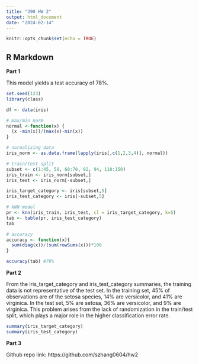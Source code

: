 ```yaml
---
title: "390 HW 2"
output: html_document
date: "2024-02-14"
---
```


```r
knitr::opts_chunk$set(echo = TRUE)

```

## R Markdown

**Part 1**

This model yields a test accuracy of 78%.

```r
set.seed(123) 
library(class)

df <- data(iris) 

# max/min norm
normal <-function(x) { 
  (x -min(x))/(max(x)-min(x))   
}

# normalizing data
iris_norm <- as.data.frame(lapply(iris[,c(1,2,3,4)], normal))

# train/test split
subset <- c(1:45, 58, 60:70, 82, 94, 110:150)
iris_train <- iris_norm[subset,] 
iris_test <- iris_norm[-subset,] 

iris_target_category <- iris[subset,5]
iris_test_category <- iris[-subset,5]

# kNN model
pr <- knn(iris_train, iris_test, cl = iris_target_category, k=5)
tab <- table(pr, iris_test_category) 
tab

# accuracy
accuracy <- function(x){
  sum(diag(x))/(sum(rowSums(x)))*100
}

accuracy(tab) #78% 
```

**Part 2**

From the iris_target_category and iris_test_category summaries, the training data is not representative of the test set. In the training set, 45% of observations are of the setosa species, 14% are versicolor, and 41% are virginica. In the test set, 5% are setosa, 36% are versicolor, and 9% are virginica. This problem arises from the lack of randomization in the train/test split, which plays a major role in the higher classification error rate. 

```r
summary(iris_target_category)
summary(iris_test_category)
```

**Part 3**

Github repo link: https://github.com/szhang0604/hw2 
